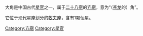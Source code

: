 大角是中国古代[[星官|星官]]之一，属于[[二十八宿|二十八宿]]的[[亢宿|亢宿]]，意为“（[[青龙|苍龙]]的）角”。

它位于现代星座划分的[[牧夫座|牧夫座]]，含有1颗恒星。

[[Category:亢宿|Category:亢宿]]
[[Category:星官|Category:星官]]